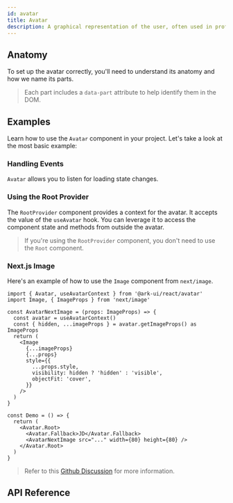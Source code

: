 ```yaml
---
id: avatar
title: Avatar
description: A graphical representation of the user, often used in profile sections.
---
```


<ComponentPreview id="Avatar" />

## Anatomy

To set up the avatar correctly, you'll need to understand its anatomy and how we name its parts.

> Each part includes a `data-part` attribute to help identify them in the DOM.

<Anatomy id="avatar" />

## Examples

Learn how to use the `Avatar` component in your project. Let's take a look at the most basic
example:

<Example id="basic" />

### Handling Events

`Avatar` allows you to listen for loading state changes.

<Example id="events" />

### Using the Root Provider

The `RootProvider` component provides a context for the avatar. It accepts the value of the
`useAvatar` hook. You can leverage it to access the component state and methods from outside the
avatar.

<Example id="root-provider" />

> If you're using the `RootProvider` component, you don't need to use the `Root` component.

### Next.js Image

Here's an example of how to use the `Image` component from `next/image`.

```tsx
import { Avatar, useAvatarContext } from '@ark-ui/react/avatar'
import Image, { ImageProps } from 'next/image'

const AvatarNextImage = (props: ImageProps) => {
  const avatar = useAvatarContext()
  const { hidden, ...imageProps } = avatar.getImageProps() as ImageProps
  return (
    <Image
      {...imageProps}
      {...props}
      style={{
        ...props.style,
        visibility: hidden ? 'hidden' : 'visible',
        objectFit: 'cover',
      }}
    />
  )
}

const Demo = () => {
  return (
    <Avatar.Root>
      <Avatar.Fallback>JD</Avatar.Fallback>
      <AvatarNextImage src="..." width={80} height={80} />
    </Avatar.Root>
  )
}
```

> Refer to this [Github Discussion](https://github.com/chakra-ui/ark/discussions/3147) for more
> information.

## API Reference

<ComponentTypes id="avatar" />
